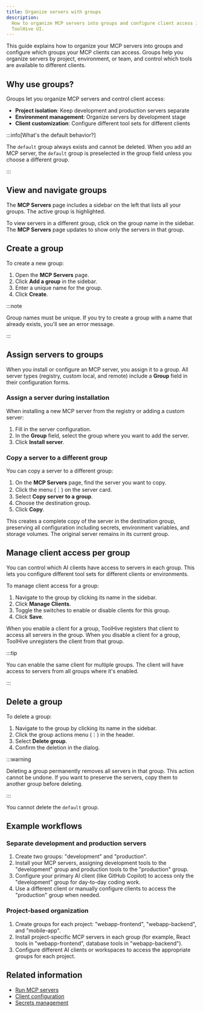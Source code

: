 ```yaml
---
title: Organize servers with groups
description:
  How to organize MCP servers into groups and configure client access in the
  ToolHive UI.
---
```


This guide explains how to organize your MCP servers into groups and configure
which groups your MCP clients can access. Groups help you organize servers by
project, environment, or team, and control which tools are available to
different clients.

## Why use groups?

Groups let you organize MCP servers and control client access:

- **Project isolation**: Keep development and production servers separate
- **Environment management**: Organize servers by development stage
- **Client customization**: Configure different tool sets for different clients

:::info[What's the default behavior?]

The `default` group always exists and cannot be deleted. When you add an MCP
server, the `default` group is preselected in the group field unless you choose
a different group.

:::

## View and navigate groups

The **MCP Servers** page includes a sidebar on the left that lists all your
groups. The active group is highlighted.

To view servers in a different group, click on the group name in the sidebar.
The **MCP Servers** page updates to show only the servers in that group.

## Create a group

To create a new group:

1. Open the **MCP Servers** page.
2. Click **Add a group** in the sidebar.
3. Enter a unique name for the group.
4. Click **Create**.

:::note

Group names must be unique. If you try to create a group with a name that
already exists, you'll see an error message.

:::

## Assign servers to groups

When you install or configure an MCP server, you assign it to a group. All
server types (registry, custom local, and remote) include a **Group** field in
their configuration forms.

### Assign a server during installation

When installing a new MCP server from the registry or adding a custom server:

1. Fill in the server configuration.
2. In the **Group** field, select the group where you want to add the server.
3. Click **Install server**.

### Copy a server to a different group

You can copy a server to a different group:

1. On the **MCP Servers** page, find the server you want to copy.
2. Click the menu (︙) on the server card.
3. Select **Copy server to a group**.
4. Choose the destination group.
5. Click **Copy**.

This creates a complete copy of the server in the destination group, preserving
all configuration including secrets, environment variables, and storage volumes.
The original server remains in its current group.

## Manage client access per group

You can control which AI clients have access to servers in each group. This lets
you configure different tool sets for different clients or environments.

To manage client access for a group:

1. Navigate to the group by clicking its name in the sidebar.
2. Click **Manage Clients**.
3. Toggle the switches to enable or disable clients for this group.
4. Click **Save**.

When you enable a client for a group, ToolHive registers that client to access
all servers in the group. When you disable a client for a group, ToolHive
unregisters the client from that group.

:::tip

You can enable the same client for multiple groups. The client will have access
to servers from all groups where it's enabled.

:::

## Delete a group

To delete a group:

1. Navigate to the group by clicking its name in the sidebar.
2. Click the group actions menu (⋮) in the header.
3. Select **Delete group**.
4. Confirm the deletion in the dialog.

:::warning

Deleting a group permanently removes all servers in that group. This action
cannot be undone. If you want to preserve the servers, copy them to another
group before deleting.

:::

You cannot delete the `default` group.

## Example workflows

### Separate development and production servers

1. Create two groups: "development" and "production".
2. Install your MCP servers, assigning development tools to the "development"
   group and production tools to the "production" group.
3. Configure your primary AI client (like GitHub Copilot) to access only the
   "development" group for day-to-day coding work.
4. Use a different client or manually configure clients to access the
   "production" group when needed.

### Project-based organization

1. Create groups for each project: "webapp-frontend", "webapp-backend", and
   "mobile-app".
2. Install project-specific MCP servers in each group (for example, React tools
   in "webapp-frontend", database tools in "webapp-backend").
3. Configure different AI clients or workspaces to access the appropriate groups
   for each project.

## Related information

- [Run MCP servers](./run-mcp-servers.mdx)
- [Client configuration](./client-configuration.mdx)
- [Secrets management](./secrets-management.md)

